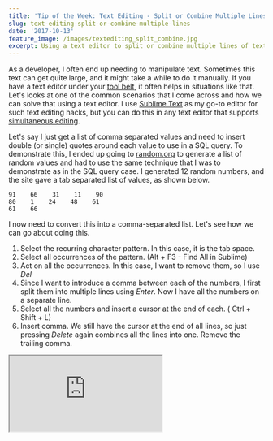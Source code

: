 ```yaml
---
title: 'Tip of the Week: Text Editing - Split or Combine Multiple Lines'
slug: text-editing-split-or-combine-multiple-lines
date: '2017-10-13'
feature_image: /images/textediting_split_combine.jpg
excerpt: Using a text editor to split or combine multiple lines of text.
---
```

As a developer, I often end up needing to manipulate text. Sometimes this text can get quite large, and it might take a while to do it manually. If you have a text editor under your [tool belt](/blog/tools-that-I-use/), it often helps in situations like that. Let's looks at one of the common scenarios that I come across and how we can solve that using a text editor. I use [Sublime Text](https://www.sublimetext.com/) as my go-to editor for such text editing hacks, but you can do this in any text editor that supports [simultaneous editing](https://en.wikipedia.org/wiki/Simultaneous_editing).

Let's say I just get a list of comma separated values and need to insert double (or single) quotes around each value to use in a SQL query. To demonstrate this, I ended up going to [random.org](https://www.random.org/integers/) to generate a list of random values and had to use the same technique that I was to demonstrate as in the SQL query case. I generated 12 random numbers, and the site gave a tab separated list of values, as shown below.

```text
91    66    31    11    90
80    1    24    48    61
61    66

```

I now need to convert this into a comma-separated list. Let's see how we can go about doing this.

1.  Select the recurring character pattern. In this case, it is the tab space.
2.  Select all occurrences of the pattern. (Alt + F3 - Find All in Sublime)
3.  Act on all the occurrences. In this case, I want to remove them, so I use _Del_
4.  Since I want to introduce a comma between each of the numbers, I first split them into multiple lines using _Enter_. Now I have all the numbers on a separate line.
5.  Select all the numbers and insert a cursor at the end of each. ( Ctrl + Shift + L)
6.  Insert comma. We still have the cursor at the end of all lines, so just pressing _Delete_ again combines all the lines into one. Remove the trailing comma.

<iframe src="https://www.youtube.com/embed/nDDWviJ5xHM" />

Though this is a specific example, I hope you get the general idea on how to go about manipulating text, to split and combine as required. I hope you will be able to insert double (or single) quotes around each value in the comma separated values that we have now, to use in a SQL query!
